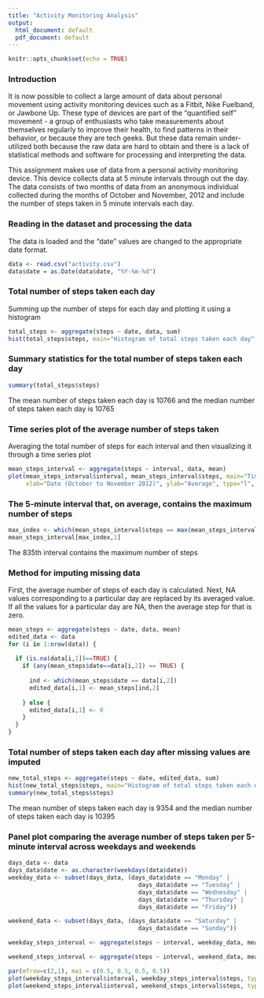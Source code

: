 ---
title: "Activity Monitoring Analysis"
output:
  html_document: default
  pdf_document: default
---

```{r setup, include=FALSE}
knitr::opts_chunk$set(echo = TRUE)
```

### Introduction
It is now possible to collect a large amount of data about personal movement using activity monitoring devices such as a Fitbit, Nike Fuelband, or Jawbone Up. These type of devices are part of the "quantified self" movement - a group of enthusiasts who take measurements about themselves regularly to improve their health, to find patterns in their behavior, or because they are tech geeks. But these data remain under-utilized both because the raw data are hard to obtain and there is a lack of statistical methods and software for processing and interpreting the data.

This assignment makes use of data from a personal activity monitoring device. This device collects data at 5 minute intervals through out the day. The data consists of two months of data from an anonymous individual collected during the months of October and November, 2012 and include the number of steps taken in 5 minute intervals each day.

### Reading in the dataset and processing the data
The data is loaded and the "date" values are changed to the appropriate date format.
```{r ReadData}
data <- read.csv("activity.csv")
data$date = as.Date(data$date, "%Y-%m-%d")
```


### Total number of steps taken each day
Summing up the number of steps for each day and plotting it using a histogram
```{r Hist}
total_steps <- aggregate(steps ~ date, data, sum)
hist(total_steps$steps, main="Histogram of total steps taken each day", xlab="Date (October to November 2012)", ylab="Frequency",breaks = 10, col = "blue")
```


### Summary statistics for the total number of steps taken each day
```{r MeanMedian}
summary(total_steps$steps)
```
The mean number of steps taken each day is 10766 and the median number of steps taken each day is 10765

### Time series plot of the average number of steps taken
Averaging the total number of steps for each interval and then visualizing it through a time series plot
```{r Tseries}
mean_steps_interval <- aggregate(steps ~ interval, data, mean)
plot(mean_steps_interval$interval, mean_steps_interval$steps, main="Time Series Plot of average steps taken each day", 
     xlab="Date (October to November 2012)", ylab="Average", type="l", lwd=1)
```


### The 5-minute interval that, on average, contains the maximum number of steps
```{r MaxInterval}
max_index <- which(mean_steps_interval$steps == max(mean_steps_interval$steps))
mean_steps_interval[max_index,1]
```
The 835th interval contains the maximum number of steps

### Method for imputing missing data
First, the average number of steps of each day is calculated. Next, NA values corresponding to a particular day are replaced by its averaged value. If all the values for a particular day are NA, then the average step for that is zero.
```{r ReplaceNA}
mean_steps <- aggregate(steps ~ date, data, mean)
edited_data <- data
for (i in 1:nrow(data)) {
  
  if (is.na(data[i,1])==TRUE) {
    if (any(mean_steps$date==data[i,2]) == TRUE) {
      
      ind <- which(mean_steps$date == data[i,2])
      edited_data[i,1] <- mean_steps[ind,2]
      
    } else {
      edited_data[i,1] <- 0
    }
  }
}
```


### Total number of steps taken each day after missing values are imputed
```{r Hist2}
new_total_steps <- aggregate(steps ~ date, edited_data, sum)
hist(new_total_steps$steps, main="Histogram of total steps taken each day", xlab="Date (October to November 2012)", ylab="Frequency",breaks = 10, col = "red")
summary(new_total_steps$steps)
```
The mean number of steps taken each day is 9354 and the median number of steps taken each day is 10395

### Panel plot comparing the average number of steps taken per 5-minute interval across weekdays and weekends
```{r panel}
days_data <- data
days_data$date <- as.character(weekdays(data$date))
weekday_data <- subset(days_data, (days_data$date == "Monday" | 
                                     days_data$date == "Tuesday" |
                                     days_data$date == "Wednesday" |
                                     days_data$date == "Thursday" |
                                     days_data$date == "Friday"))

weekend_data <- subset(days_data, (days_data$date == "Saturday" | 
                                     days_data$date == "Sunday"))

weekday_steps_interval <- aggregate(steps ~ interval, weekday_data, mean)

weekend_steps_interval <- aggregate(steps ~ interval, weekend_data, mean)

par(mfrow=c(2,1), mai = c(0.5, 0.5, 0.5, 0.5))
plot(weekday_steps_interval$interval, weekday_steps_interval$steps, type = "l", main = "Average Number of Steps during Weekdays", xlab = "Interval", ylab = "Frequency", col = "blue")
plot(weekend_steps_interval$interval, weekend_steps_interval$steps, type = "l", main = "Average Number of Steps during Weekends", xlab = "Interval", ylab = "Frequency", col = "red")
```
